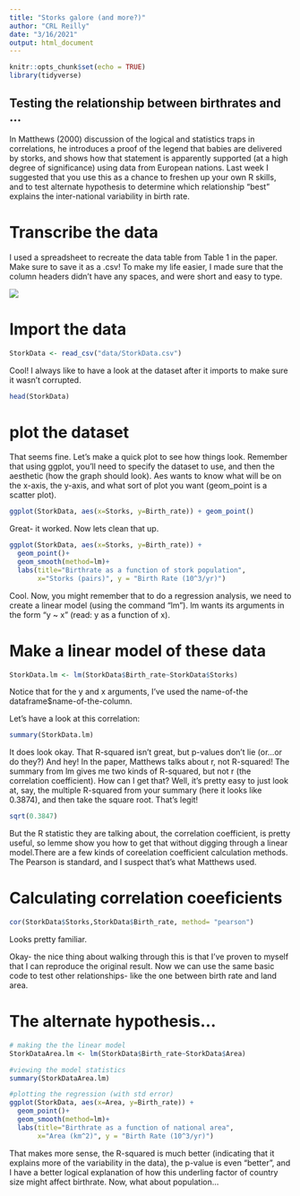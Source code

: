 ```yaml
---
title: "Storks galore (and more?)"
author: "CRL Reilly"
date: "3/16/2021"
output: html_document
---
```


```r
knitr::opts_chunk$set(echo = TRUE)
library(tidyverse)
```

## Testing the relationship between birthrates and ...

In Matthews (2000) discussion of the logical and statistics traps in correlations, he introduces a proof of the legend that babies are delivered by storks, and shows how that statement is apparently supported (at a high degree of significance) using data from European nations. 
Last week I suggested that you use this as a chance to freshen up your own R skills, and to test alternate hypothesis to determine which relationship "best" explains the inter-national variability in birth rate. 

# Transcribe the data
I used a spreadsheet to recreate the data table from Table 1 in the paper. Make sure to save it as a .csv! To make my life easier, I made sure that the column headers didn't have any spaces, and were short and easy to type. 

![](./figures/StorkSpreadsheet.png) 

# Import the data
```r
StorkData <- read_csv("data/StorkData.csv")
```

Cool! I always like to have a look at the dataset after it imports to make sure it wasn't corrupted. 

```r
head(StorkData)
```

# plot the dataset
That seems fine. Let's make a quick plot to see how things look.
Remember that using ggplot, you'll need to specify the dataset to use, and then the aesthetic (how the graph should look). Aes wants to know what will be on the x-axis, the y-axis, and what sort of plot you want (geom_point is a scatter plot). 
```r
ggplot(StorkData, aes(x=Storks, y=Birth_rate)) + geom_point()
```

Great- it worked. Now lets clean that up.
```r
ggplot(StorkData, aes(x=Storks, y=Birth_rate)) + 
  geom_point()+
  geom_smooth(method=lm)+
  labs(title="Birthrate as a function of stork population",
       x="Storks (pairs)", y = "Birth Rate (10^3/yr)")
```

Cool. Now, you might remember that to do a regression analysis, we need to create a linear model (using the command "lm"). lm wants its arguments in the form "y ~ x" (read: y as a function of x). 

# Make a linear model of these data
```r
StorkData.lm <- lm(StorkData$Birth_rate~StorkData$Storks)
```

Notice that for the y and x arguments, I've used the name-of-the dataframe$name-of-the-column. 

Let's have a look at this correlation:
```r
summary(StorkData.lm)
```

It does look okay. That R-squared isn't great, but p-values don't lie (or...or do they?) And hey! In the paper, Matthews talks about r, not R-squared! The summary from lm gives me two kinds of R-squared, but not r (the correlation coefficient). How can I get that? Well, it's pretty easy to just look at, say, the multiple R-squared from your summary (here it looks like 0.3874), and then take the square root. That's legit!

```r
sqrt(0.3847)
```

But the R statistic they are talking about, the correlation coefficient, is pretty useful, so lemme show you how to get that without digging through a linear model.There are a few kinds of coreelation coefficient calculation methods. The Pearson is standard, and I suspect that's what Matthews used. 

# Calculating correlation coeeficients
```r
cor(StorkData$Storks,StorkData$Birth_rate, method= "pearson")
```

Looks pretty familiar.

Okay- the nice thing about walking through this is that I've proven to myself that I can reproduce the original result. Now we can use the same basic code to test other relationships- like the one between birth rate and land area. 

# The alternate hypothesis...
```r

# making the the linear model
StorkDataArea.lm <- lm(StorkData$Birth_rate~StorkData$Area)

#viewing the model statistics
summary(StorkDataArea.lm)

#plotting the regression (with std error)
ggplot(StorkData, aes(x=Area, y=Birth_rate)) + 
  geom_point()+
  geom_smooth(method=lm)+
  labs(title="Birthrate as a function of national area",
       x="Area (km^2)", y = "Birth Rate (10^3/yr)")
```

That makes more sense, the R-squared is much better (indicating that it explains more of the variability in the data), the p-value is even "better", and I have a better logical explanation of how this underling factor of country size might affect birthrate. Now, what about population...